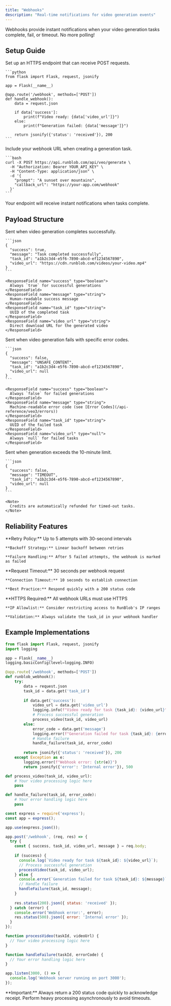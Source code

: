 ```yaml
---
title: "Webhooks"
description: "Real-time notifications for video generation events"
---
```


<Info>
  Webhooks provide instant notifications when your video generation tasks complete, fail, or timeout. No more polling!
</Info>

## Setup Guide

<Steps>
  <Step title="Create Webhook Endpoint">
    Set up an HTTPS endpoint that can receive POST requests.
    
    ```python
    from flask import Flask, request, jsonify
    
    app = Flask(__name__)
    
    @app.route('/webhook', methods=['POST'])
    def handle_webhook():
        data = request.json
        
        if data['success']:
            print(f"Video ready: {data['video_url']}")
        else:
            print(f"Generation failed: {data['message']}")
            
        return jsonify({'status': 'received'}), 200
    ```
  </Step>
  
  <Step title="Add Webhook URL">
    Include your webhook URL when creating a generation task.
    
    ```bash
    curl -X POST https://api.runblob.com/api/veo/generate \
      -H "Authorization: Bearer YOUR_API_KEY" \
      -H "Content-Type: application/json" \
      -d '{
        "prompt": "A sunset over mountains",
        "callback_url": "https://your-app.com/webhook"
      }'
    ```
  </Step>
  
  <Step title="Handle Notifications">
    Your endpoint will receive instant notifications when tasks complete.
  </Step>
</Steps>

## Payload Structure

<Tabs>
  <Tab title="Success">
    Sent when video generation completes successfully.
    
    ```json
    {
      "success": true,
      "message": "Task completed successfully",
      "task_id": "a1b2c3d4-e5f6-7890-abcd-ef1234567890",
      "video_url": "https://cdn.runblob.com/videos/your-video.mp4"
    }
    ```
    
    <ResponseField name="success" type="boolean">
      Always `true` for successful generations
    </ResponseField>
    <ResponseField name="message" type="string">
      Human-readable success message
    </ResponseField>
    <ResponseField name="task_id" type="string">
      UUID of the completed task
    </ResponseField>
    <ResponseField name="video_url" type="string">
      Direct download URL for the generated video
    </ResponseField>
  </Tab>
  
  <Tab title="Failed">
    Sent when video generation fails with specific error codes.
    
    ```json
    {
      "success": false,
      "message": "UNSAFE_CONTENT",
      "task_id": "a1b2c3d4-e5f6-7890-abcd-ef1234567890",
      "video_url": null
    }
    ```
    
    <ResponseField name="success" type="boolean">
      Always `false` for failed generations
    </ResponseField>
    <ResponseField name="message" type="string">
      Machine-readable error code (see [Error Codes](/api-reference/veo3/errors))
    </ResponseField>
    <ResponseField name="task_id" type="string">
      UUID of the failed task
    </ResponseField>
    <ResponseField name="video_url" type="null">
      Always `null` for failed tasks
    </ResponseField>
  </Tab>
  
  <Tab title="Timeout">
    Sent when generation exceeds the 10-minute limit.
    
    ```json
    {
      "success": false,
      "message": "TIMEOUT",
      "task_id": "a1b2c3d4-e5f6-7890-abcd-ef1234567890",
      "video_url": null
    }
    ```
    
    <Note>
      Credits are automatically refunded for timed-out tasks.
    </Note>
  </Tab>
</Tabs>

## Reliability Features

<AccordionGroup>
  <Accordion icon="repeat" title="Automatic Retries">
    **Retry Policy:** Up to 5 attempts with 30-second intervals
    
    **Backoff Strategy:** Linear backoff between retries
    
    **Failure Handling:** After 5 failed attempts, the webhook is marked as failed
  </Accordion>
  
  <Accordion icon="clock" title="Timeout Handling">
    **Request Timeout:** 30 seconds per webhook request
    
    **Connection Timeout:** 10 seconds to establish connection
    
    **Best Practice:** Respond quickly with a 200 status code
  </Accordion>
  
  <Accordion icon="shield-check" title="Security">
    **HTTPS Required:** All webhook URLs must use HTTPS
    
    **IP Allowlist:** Consider restricting access to RunBlob's IP ranges
    
    **Validation:** Always validate the task_id in your webhook handler
  </Accordion>
</AccordionGroup>

## Example Implementations

<CodeGroup>

```python Flask
from flask import Flask, request, jsonify
import logging

app = Flask(__name__)
logging.basicConfig(level=logging.INFO)

@app.route('/webhook', methods=['POST'])
def runblob_webhook():
    try:
        data = request.json
        task_id = data.get('task_id')
        
        if data.get('success'):
            video_url = data.get('video_url')
            logging.info(f"Video ready for task {task_id}: {video_url}")
            # Process successful generation
            process_video(task_id, video_url)
        else:
            error_code = data.get('message')
            logging.error(f"Generation failed for task {task_id}: {error_code}")
            # Handle failure
            handle_failure(task_id, error_code)
        
        return jsonify({'status': 'received'}), 200
    except Exception as e:
        logging.error(f"Webhook error: {str(e)}")
        return jsonify({'error': 'Internal error'}), 500

def process_video(task_id, video_url):
    # Your video processing logic here
    pass

def handle_failure(task_id, error_code):
    # Your error handling logic here
    pass
```

```javascript Express.js
const express = require('express');
const app = express();

app.use(express.json());

app.post('/webhook', (req, res) => {
  try {
    const { success, task_id, video_url, message } = req.body;
    
    if (success) {
      console.log(`Video ready for task ${task_id}: ${video_url}`);
      // Process successful generation
      processVideo(task_id, video_url);
    } else {
      console.error(`Generation failed for task ${task_id}: ${message}`);
      // Handle failure
      handleFailure(task_id, message);
    }
    
    res.status(200).json({ status: 'received' });
  } catch (error) {
    console.error('Webhook error:', error);
    res.status(500).json({ error: 'Internal error' });
  }
});

function processVideo(taskId, videoUrl) {
  // Your video processing logic here
}

function handleFailure(taskId, errorCode) {
  // Your error handling logic here
}

app.listen(3000, () => {
  console.log('Webhook server running on port 3000');
});
```

</CodeGroup>

<Warning>
  **Important:** Always return a 200 status code quickly to acknowledge receipt. Perform heavy processing asynchronously to avoid timeouts.
</Warning>



